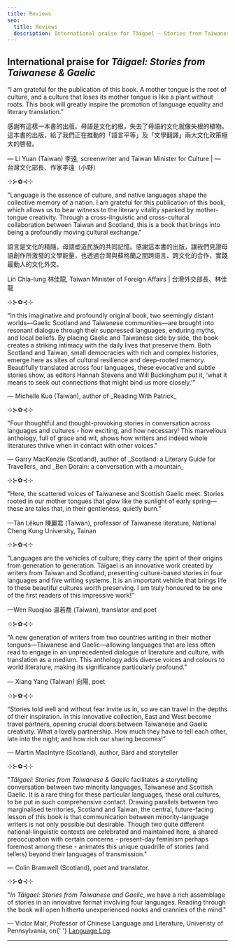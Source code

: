```yaml
---
title: Reviews
seo:
  title: Reviews
  description: International praise for Tâigael — Stories from Taiwanese & Gaelic
---
```



## International praise for _Tâigael: Stories from Taiwanese & Gaelic_

“I am grateful for the publication of this book. A mother tongue is the root of culture, and a culture that loses its mother tongue is like a plant without roots. This book will greatly inspire the promotion of language equality and literary translation.”

感謝有這樣一本書的出版。母語是文化的根，失去了母語的文化就像失根的植物。這本書的出版，給了我們正在推動的「語言平等」及「文學翻譯」兩大文化政策極大的啓發。

<p class="text-right">— Li Yuan (Taiwan) 李遠, screenwriter and Taiwan Minister for Culture | — 台灣文化部長、作家李遠（小野）</p>

<p class="text-center">⊹⊱✿⊰⊹</p>

"Language is the essence of culture, and native languages shape the collective memory of a nation. I am grateful for this publication of this book, which allows us to bear witness to the literary vitality sparked by mother-tongue creativity. Through a cross-linguistic and cross-cultural collaboration between Taiwan and Scotland, this is a book that brings into being a profoundly moving cultural exchange."

語言是文化的精隨，母語塑造民族的共同記憶。感謝這本書的出版，讓我們見證母語創作所激發的文學能量，也透過台灣與蘇格蘭之間跨語言、跨文化的合作，實踐最動人的文化外交。

<p class="text-right">Lin Chia-lung 林佳龍, Taiwan Minister of Foreign Affairs | 台灣外交部長、林佳龍</p>

<p class="text-center">⊹⊱✿⊰⊹</p>

“In this imaginative and profoundly original book, two seemingly distant worlds—Gaelic Scotland and Taiwanese communities—are brought into resonant dialogue through their suppressed languages, enduring myths, and local beliefs. By placing Gaelic and Taiwanese side by side, the book creates a striking intimacy with the daily lives that preserve them. Both Scotland and Taiwan, small democracies with rich and complex histories, emerge here as sites of cultural resilience and deep-rooted memory. Beautifully translated across four languages, these evocative and subtle stories show, as editors Hannah Stevens and Will Buckingham put it, ‘what it means to seek out connections that might bind us more closely.’”

<p class="text-right">— Michelle Kuo (Taiwan), author of _Reading With Patrick_</p>

<p class="text-center">⊹⊱✿⊰⊹</p>

"Four thoughtful and thought-provoking stories in conversation across languages and cultures - how exciting, and how necessary! This marvellous anthology, full of grace and wit, shows how writers and indeed whole literatures thrive when in contact with other voices."

<p class="text-right">— Garry MacKenzie (Scotland), author of _Scotland: a Literary Guide for Travellers_ and _Ben Dorain: a conversation with a mountain_</p>

<p class="text-center">⊹⊱✿⊰⊹</p>

"Here, the scattered voices of Taiwanese and Scottish Gaelic meet. Stories rooted in our mother tongues that glow like the sunlight of early spring—these are tales that, in their gentleness, quietly burn.”

<p class="text-right">—Tân Lêkun 陳麗君 (Taiwan), professor of Taiwanese literature, National Cheng Kung University, Tainan</p>

<p class="text-center">⊹⊱✿⊰⊹</p>

“Languages are the vehicles of culture; they carry the spirit of their origins from generation to generation. Tâigael is an innovative work created by writers from Taiwan and Scotland, presenting culture-based stories in four languages and five writing systems. It is an important vehicle that brings life to these beautiful cultures worth preserving. I am truly honoured to be one of the first readers of this impressive work!”

<p class="text-right">—Wen Ruoqiao 温若喬 (Taiwan), translator and poet</p>

<p class="text-center">⊹⊱✿⊰⊹</p>

“A new generation of writers from two countries writing in their mother tongues—Taiwanese and Gaelic—allowing languages that are less often read to engage in an unprecedented dialogue of literature and culture, with translation as a medium. This anthology adds diverse voices and colours to world literature, making its significance particularly profound.”

<p class="text-right">— Xiang Yang (Taiwan) 向陽, poet</p>

<p class="text-center">⊹⊱✿⊰⊹</p>

“Stories told well and without fear invite us in, so we can travel in the depths of their inspiration. In this innovative collection, East and West become travel partners, opening crucial doors between Taiwanese and Gaelic creativity. What a lovely partnership. How much they have to tell each other, late into the night; and how rich our sharing becomes!”

<p class="text-right">— Martin MacIntyre (Scotland), author, Bàrd and storyteller</p>

<p class="text-center">⊹⊱✿⊰⊹</p>

"_Tâigael: Stories from Taiwanese & Gaelic_ facilitates a storytelling conversation between two minority languages, Taiwanese and Scottish Gaelic. It is a rare thing for these particular languages, these oral cultures, to be put in such comprehensive contact. Drawing parallels between two marginalised territories, Scotland and Taiwan, the central, future-facing lesson of this book is that communication between minority-language writers is not only possible but desirable. Though two quite different national-linguistic contexts are celebrated and maintained here, a shared preoccupation with certain concerns - present-day feminism perhaps foremost among these - animates this unique quadrille of stories (and tellers) beyond their languages of transmission."

<p class="text-right">— Colin Bramwell (Scotland), poet and translator.</p>

<p class="text-center">⊹⊱✿⊰⊹</p>

"_In Tâigael: Stories from Taiwanese and Gaelic_, we have a rich assemblage of stories in an innovative format involving four languages. Reading through the book will open hitherto unexperienced nooks and crannies of the mind."

<p class="text-right">
  — Victor Mair, Professor of Chinese Language and Literature, Univeristy of Pennsylvania, on{' '}
  <a href="https://languagelog.ldc.upenn.edu/nll/?p=69763">Language Log</a>.
</p>

---

<Order />
